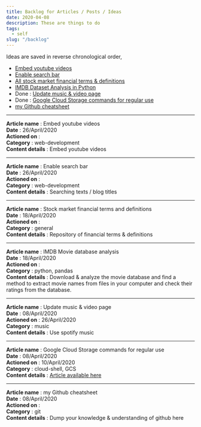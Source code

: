 ```yaml
---
title: Backlog for Articles / Posts / Ideas
date: 2020-04-08
description: These are things to do 
tags: 
  - self
slug: "/backlog"
---
```


Ideas are saved in reverse chronological order,
* [Embed youtube videos](#bl7)
* [Enable search bar](#bl6)
* [All stock market financial terms & definitions](#bl5)
* [IMDB Dataset Analysis in Python](#bl4)
* Done : [Update music & video page](#bl3)
* Done : [Google Cloud Storage commands for regular use](#bl2)
* [my Github cheatsheet](#bl1)

___ 
<a id="bl7"></a>

**Article name** : Embed youtube videos    
**Date** : 26/April/2020    
**Actioned on** :     
**Category** : web-development    
**Content details** : Embed youtube videos     
___ 
<a id="bl6"></a>

**Article name** : Enable search bar    
**Date** : 26/April/2020    
**Actioned on** :     
**Category** : web-development    
**Content details** : Searching texts / blog titles     
___ 
<a id="bl5"></a>

**Article name** : Stock market financial terms and definitions    
**Date** : 18/April/2020    
**Actioned on** :     
**Category** : general    
**Content details** : Repository of financial terms & definitions     
___ 
<a id="bl4"></a>

**Article name** : IMDB Movie database analysis    
**Date** : 18/April/2020    
**Actioned on** :     
**Category** : python, pandas    
**Content details** : Download & analyze the movie database and find a method to extract movie names from files in your computer and check their ratings from the database.     
___ 
<a id="bl3"></a>

**Article name** : Update music & video page    
**Date** : 08/April/2020    
**Actioned on** : 26/April/2020    
**Category** : music    
**Content details** : Use spotify music     
___ 
<a id="bl2"></a>

**Article name** : Google Cloud Storage commands for regular use    
**Date** : 08/April/2020    
**Actioned on** : 10/April/2020    
**Category** : cloud-shell, GCS    
**Content details** : [Article available here](../google-cloud-storage)
___ 
<a id="bl1"></a>

**Article name** : my Github cheatsheet    
**Date** : 08/April/2020    
**Actioned on** :     
**Category** : git    
**Content details** : Dump your knowledge & understanding of github here    

